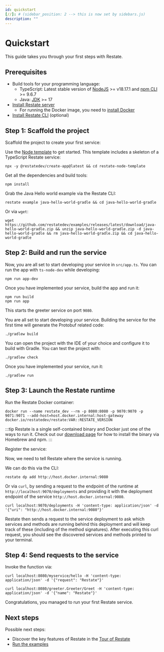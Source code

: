 ```yaml
---
id: quickstart
[//]: # (sidebar_position: 2 --> this is now set by sidebars.js)
description: ""
---
```



# Quickstart
This guide takes you through your first steps with Restate.

## Prerequisites
- Build tools for your programming language:
    - TypeScript: Latest stable version of [NodeJS](https://nodejs.org/en/) >= v18.17.1 and [npm CLI](https://docs.npmjs.com/downloading-and-installing-node-js-and-npm) >= 9.6.7
    - Java: [JDK](https://whichjdk.com/) >= 17
- [Install Restate server](https://restate.dev/get-restate/)
    - For running the Docker image, you need to [install Docker](https://docs.docker.com/engine/install/)
- [Install Restate CLI](/operate/cli#installation) (optional)

## Step 1: Scaffold the project

Scaffold the project to create your first service:

<Tabs groupId="sdk" queryString>
<TabItem value="ts" label="TypeScript" default>

Use the [Node template](https://github.com/restatedev/node-template-generator) to get started.
This template includes a skeleton of a TypeScript Restate service:

```shell
npx -y @restatedev/create-app@latest && cd restate-node-template
```

Get all the dependencies and build tools:

```shell
npm install
```

</TabItem>
<TabItem value="java" label="Java" default>

Grab the Java Hello world example via the Restate CLI:

```shell
restate example java-hello-world-gradle && cd java-hello-world-gradle
```

Or via `wget`:
```shell
wget https://github.com/restatedev/examples/releases/latest/download/java-hello-world-gradle.zip && unzip java-hello-world-gradle.zip -d java-hello-world-gradle && rm java-hello-world-gradle.zip && cd java-hello-world-gradle
```

</TabItem>
</Tabs>

## Step 2: Build and run the service

<Tabs groupId="sdk" queryString>
<TabItem value="ts" label="TypeScript" default>

Now, you are all set to start developing your service in `src/app.ts`.
You can run the app with `ts-node-dev` while developing:

```shell
npm run app-dev
```

Once you have implemented your service, build the app and run it:

```shell
npm run build
npm run app
```

This starts the greeter service on port `9080`.

</TabItem>
<TabItem value="java" label="Java" default>

You are all set to start developing your service. Building the service for the first time will generate the Protobuf related code:

```shell
./gradlew build
```

You can open the project with the IDE of your choice and configure it to build with Gradle. You can test the project with:

```shell
./gradlew check
```

Once you have implemented your service, run it:

```shell
./gradlew run
```

</TabItem>
</Tabs>

## Step 3: Launch the Restate runtime

Run the Restate Docker container:

```shell
docker run --name restate_dev --rm -p 8080:8080 -p 9070:9070 -p 9071:9071 --add-host=host.docker.internal:host-gateway docker.io/restatedev/restate:VAR::RESTATE_VERSION
```

:::tip
Restate is a single self-contained binary and Docker just one of the ways to run it. Check out our [download page](https://restate.dev/get-restate/) for how to install the binary via Homebrew and npm.
:::

Register the service:

Now, we need to tell Restate where the service is running.

We can do this via the CLI:

```shell
restate dp add http://host.docker.internal:9080
```

Or via `curl`, by sending a request to the endpoint of the runtime at `http://localhost:9070/deployments`
and providing it with the deployment endpoint of the service `http://host.docker.internal:9080`.
```shell
curl localhost:9070/deployments -H 'content-type: application/json' -d '{"uri": "http://host.docker.internal:9080"}'
```

Restate then sends a request to the service deployment to ask which services and methods
are running behind this deployment and will keep track of these (including of the method signatures).
After executing this curl request, you should see the discovered services and methods printed to your terminal.

## Step 4: Send requests to the service

Invoke the function via:

<Tabs groupId="sdk" queryString>
<TabItem value="ts" label="TypeScript" default>

```shell
curl localhost:8080/myservice/hello -H 'content-type: application/json' -d '{"request": "Restate"}'
```

</TabItem>
<TabItem value="java" label="Java" default>

```shell
curl localhost:8080/greeter.Greeter/Greet -H 'content-type: application/json' -d '{"name": "Restate"}'
```

</TabItem>
</Tabs>

Congratulations, you managed to run your first Restate service.

## Next steps

Possible next steps:
- Discover the key features of Restate in the [Tour of Restate](/get_started/tour)
- [Run the examples](https://github.com/restatedev/examples)
